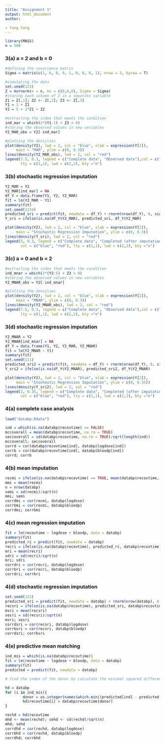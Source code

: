 ```yaml
---
title: "Assignment 1"
output: html_document
author: 

- Yang Yang
---
```


```r
library(MASS)
n = 500
```

### 3(a) a = 2 and b = 0

```r

#defining the covariance matrix
Sigma = matrix(c(1, 0, 0, 0, 1, 0, 0, 0, 1), nrow = 3, byrow = T)

#simulating the data
set.seed(123)
Z = mvrnorm(n = n, mu = c(0,0,0), Sigma = Sigma)
#storing each column of Z in a separate variable
Z1 = Z[,1]; Z2 <- Z[,2]; Z3 <- Z[,3]
Y1 = 1 + Z1
Y2 = 5 + 2*Z1 + Z2

#extracting the index that meets the condition
ind_mar = which(2*(Y1-1) + Z3 < 0)
#storing the observed values in new variables
Y2_MAR_obs = Y2[-ind_mar]

#plotting the densities
plot(density(Y2), lwd = 2, col = "blue", xlab = expression(Y[2]),
     main = "MAR", ylim = c(0, 0.3))
lines(density(Y2_MAR_obs), lwd = 2, col = "red")
legend(7.5, 0.3, legend = c("Complete data", "Observed data"),col = c("blue", "red"),
       lty = c(1,1), lwd = c(2,2), bty ="n")

```

### 3(b) stochastic regression imputation

```r

Y2_MAR = Y2
Y2_MAR[ind_mar] = NA
df_Y = data.frame(Y1, Y2, Y2_MAR)
fit = lm(Y2_MAR ~ Y1)
summary(fit)
set.seed(1234)
predicted_sri = predict(fit, newdata = df_Y) + rnorm(nrow(df_Y), 0, sigma(fit))
Y_sri = ifelse(is.na(df_Y$Y2_MAR), predicted_sri, df_Y$Y2_MAR)

plot(density(Y2), lwd = 2, col = "blue", xlab = expression(Y[2]),
     main = "Stochastic Regression Imputation", ylim = c(0, 0.3))
lines(density(Y_sri), lwd = 2, col = "red")
legend(5, 0.3, legend = c("Complete data", "Completed (after imputation) data"),
       col = c("blue", "red"), lty = c(1,1), lwd = c(2,2), bty ="n")

```

### 3(c) a = 0 and b = 2

```r

#extracting the index that meets the condition
ind_mnar = which(2*(Y2-5) + Z3 < 0)
#storing the observed values in new variables
Y2_MNAR_obs = Y2[-ind_mnar]

#plotting the densities
plot(density(Y2), lwd = 2, col = "blue", xlab = expression(Y[2]),
     main = "MNAR", ylim = c(0, 0.3))
lines(density(Y2_MNAR_obs), lwd = 2, col = "red")
legend(7.5, 0.3, legend = c("Complete data", "Observed data"),col = c("blue", "red"),
       lty = c(1,1), lwd = c(2,2), bty ="n")
```

### 3(d) stochastic regression imputation

```r

Y2_MNAR = Y2
Y2_MNAR[ind_mnar] = NA
df_Y = data.frame(Y1, Y2, Y2_MAR, Y2_MNAR)
fit = lm(Y2_MNAR ~ Y1)
summary(fit)
set.seed(111)
predicted_sri2 = predict(fit, newdata = df_Y) + rnorm(nrow(df_Y), 0, sigma(fit))
Y_sri2 = ifelse(is.na(df_Y$Y2_MNAR), predicted_sri2, df_Y$Y2_MNAR)

plot(density(Y2), lwd = 2, col = "blue", xlab = expression(Y[2]),
     main = "Stochastic Regression Imputation", ylim = c(0, 0.35))
lines(density(Y_sri2), lwd = 2, col = "red")
legend(2, 0.35, legend = c("Complete data", "Completed (after imputation) data"),
       col = c("blue", "red"), lty = c(1,1), lwd = c(2,2), bty ="n")
```

### 4(a) complete case analysis

```r
load("databp.Rdata")
```

```r

ind = which(is.na(databp$recovtime) == FALSE)
mccoverall = mean(databp$recovtime, na.rm = TRUE)
seccoverall = sd(databp$recovtime, na.rm = TRUE)/sqrt(length(ind))
mccoverall; seccoverall
corrd = cor(databp$recovtime[ind], databp$logdose[ind])
corrb = cor(databp$recovtime[ind], databp$bloodp[ind])
corrd; corrb
```

### 4(b) mean imputation

```r

recmi = ifelse(is.na(databp$recovtime) == TRUE, mean(databp$recovtime, na.rm = TRUE), databp$recovtime)
mmi = mean(recmi)
n = nrow(databp)
semi = sd(recmi)/sqrt(n)
mmi; semi
corrdmi = cor(recmi, databp$logdose)
corrbmi = cor(recmi, databp$bloodp)
corrdmi; corrbmi
```

### 4(c) mean regression imputation

```r

fit = lm(recovtime ~ logdose + bloodp, data = databp)
summary(fit)
predicted_ri = predict(fit, newdata = databp)
recri = ifelse(is.na(databp$recovtime), predicted_ri, databp$recovtime)
mri = mean(recri)
sdri = sd(recri)/sqrt(n)
mri; sdri
corrdri = cor(recri, databp$logdose)
corrbri = cor(recri, databp$bloodp)
corrdri; corrbri
```

### 4(d) stochastic regression imputation

```r

set.seed(123)
predicted_sri = predict(fit, newdata = databp) + rnorm(nrow(databp), 0, sigma(fit))
recsri = ifelse(is.na(databp$recovtime), predicted_sri, databp$recovtime)
msri = mean(recsri)
sesri = sd(recsri)/sqrt(n)
msri; sesri
corrdsri = cor(recsri, databp$logdose)
corrbsri = cor(recsri, databp$bloodp)
corrdsri; corrbsri
```

### 4(e) predictive mean matching

```r

ind_mis = which(is.na(databp$recovtime))
fit = lm(recovtime ~ logdose + bloodp, data = databp)
summary(fit)
predicted = predict(fit, newdata = databp)

# find the index of the donor by calculate the minimal squared difference, and replace every missing value

hd = databp
for (i in ind_mis){
        donor = as.integer(names(which.min((predicted[ind] - predicted[i])^2)))
        hd$recovtime[i] = databp$recovtime[donor]
}

rechd = hd$recovtime
mhd <- mean(rechd); sehd <- sd(rechd)/sqrt(n)
mhd; sehd
corrdhd = cor(rechd, databp$logdose)
corrbhd = cor(rechd, databp$bloodp)
corrdhd; corrbhd
```